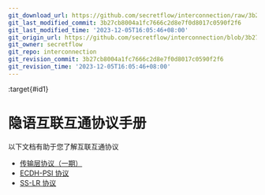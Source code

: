 ```yaml
---
git_download_url: https://github.com/secretflow/interconnection/raw/3b27cb8004a1fc7666c2d8e7f0d8017c0590f2f6/docs/protocols/index.rst
git_last_modified_commit: 3b27cb8004a1fc7666c2d8e7f0d8017c0590f2f6
git_last_modified_time: '2023-12-05T16:05:46+08:00'
git_origin_url: https://github.com/secretflow/interconnection/blob/3b27cb8004a1fc7666c2d8e7f0d8017c0590f2f6/docs/protocols/index.rst
git_owner: secretflow
git_repo: interconnection
git_revision_commit: 3b27cb8004a1fc7666c2d8e7f0d8017c0590f2f6
git_revision_time: '2023-12-05T16:05:46+08:00'
---
```


:target{#id1}

# 隐语互联互通协议手册

以下文档有助于您了解互联互通协议

<TableOfContents>


  - [传输层协议（一期）](transport.mdx)
  - [ECDH-PSI 协议](ecdh-psi.mdx)
  - [SS-LR 协议](ss-lr.mdx)
</TableOfContents>
